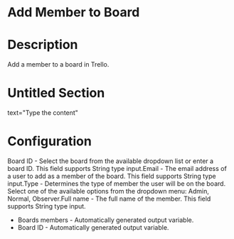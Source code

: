 ﻿# Add Member to Board

# Description

Add a member to a board in Trello.

# Untitled Section

text="Type the content"

# Configuration

Board ID - Select the board from the available dropdown list or enter a board ID. This field supports String type input.Email - The email address of a user to add as a member of the board. This field supports String type input.Type - Determines the type of member the user will be on the board. Select one of the available options from the dropdown menu: Admin, Normal, Observer.Full name - The full name of the member. This field supports String type input.









* Boards members - Automatically generated output variable.
* Board ID - Automatically generated output variable.
